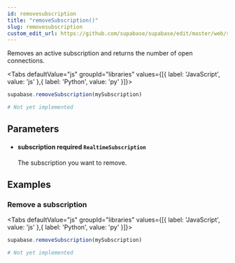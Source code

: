 ```yaml
---
id: removesubscription
title: "removeSubscription()"
slug: removesubscription
custom_edit_url: https://github.com/supabase/supabase/edit/master/web/spec/supabase.yml
---
```



Removes an active subscription and returns the number of open connections.

<Tabs
  defaultValue="js"
  groupId="libraries"
  values={[{ label: 'JavaScript', value: 'js' },{ label: 'Python', value: 'py' }]}>

<TabItem value="js">

```js
supabase.removeSubscription(mySubscription)
```


</TabItem>
<TabItem value="py">

```py
# Not yet implemented
```


</TabItem>

</Tabs>

## Parameters


<ul className="method-list-group">
  
<li className="method-list-item">
  <h4 className="method-list-item-label">
    <span className="method-list-item-label-name">
      subscription
    </span>
    <span className="method-list-item-label-badge required">
      required
    </span>
    <span className="method-list-item-validation">
      <code>RealtimeSubscription</code>
    </span>
  </h4>
  <div class="method-list-item-description">

The subscription you want to remove.

  </div>
  
</li>

</ul>














## Examples

### Remove a subscription



<Tabs
  defaultValue="js"
  groupId="libraries"
  values={[{ label: 'JavaScript', value: 'js' },{ label: 'Python', value: 'py' }]}>

<TabItem value="js">

```js
supabase.removeSubscription(mySubscription)
```


</TabItem>
<TabItem value="py">

```py
# Not yet implemented
```


</TabItem>

</Tabs>